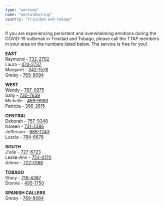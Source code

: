 ```yaml
---
type: "warning"
name: "mentalWarning"
country: "trinidad-and-tobago"
---
```


<p>
  If you are experiencing persistent and overwhelming emotions during the 
  COVID-19 outbreak in Trinidad and Tobago, please call the TTAP members in 
  your area on the numbers listed below. The service is free for you!
</p>
<p>
  <strong>EAST</strong><br/>
  Raymond - <a href="tel:732-2702">732-2702</a><br/>
  Laura - <a href="tel:474-2737">474-2737</a><br/>
  Margaret - <a href="tel:342-1578">342-1578</a><br/>
  Greisy - <a href="tel:769-8094">769-8094</a><br/>
</p>
<p>
  <strong>WEST</strong><br/>
  Wendy - <a href="tel:787-0975">787-0975</a><br/>
  Sally - <a href="tel:730-7639">730-7639</a><br/>
  Michelle - <a href="tel:469-9983">469-9983</a><br/>
  Patricia - <a href="tel:386-2815">386-2815</a><br/>
</p>
<p>
  <strong>CENTRAL</strong><br/>
  Deborah - <a href="tel:757-9348">757-9348</a><br/>
  Kareen - <a href="tel:731-2386">731-2386</a><br/>
  Jefferson - <a href="tel:689-1243">689-1243</a><br/>
  Luscia - <a href="tel:784-6678">784-6678</a><br/>
</p>
<p>
  <strong>SOUTH</strong><br/>
  J&apos;elle - <a href="tel:727-6723">727-6723</a><br/>
  Leslie-Ann - <a href="tel:754-0170">754-0170</a><br/>
  Arlene - <a href="tel:722-0188<">722-0188</a><br/>
</p>
<p>
  <strong>TOBAGO</strong><br/>
  Stacy - <a href="tel:718-4387<">718-4387</a><br/>
  Dionne - <a href="tel:495-1750<">495-1750</a><br/>
</p>
<p>
  <strong>SPANISH CALLERS</strong><br/>
  Greisy - <a href="tel:769-8064<">769-8064</a><br/>
</p>